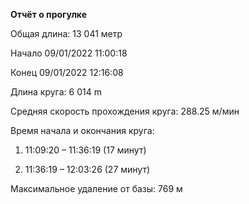 **Отчёт о прогулке**

Общая длина: 13 041 метр

Начало 09/01/2022 11:00:18

Конец 09/01/2022 12:16:08

Длина круга: 6 014 m

Средняя скорость прохождения круга: 288.25 м/мин

Время начала и окончания круга:

1.  11:09:20 -- 11:36:19 (17 минут)

2.  11:36:19 -- 12:03:26 (27 минут)

Максимальное удаление от базы: 769 м
